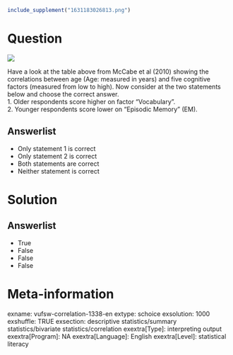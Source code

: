 ```r
include_supplement("1631183026813.png")
```

Question
========
![](1631183026813.png)
  
  
Have a look at the table above from McCabe et al (2010) showing the
correlations between age (Age: measured in years) and five cognitive
factors (measured from low to high). Now consider at the two statements
below and choose the correct answer.  
1. Older respondents score higher on factor "Vocabulary".  
2. Younger respondents score lower on "Episodic Memory" (EM).

Answerlist
----------
* Only statement 1 is correct
* Only statement 2 is correct
* Both statements are correct
* Neither statement is correct

Solution
========










Answerlist
----------
* True
* False
* False
* False

Meta-information
================
exname: vufsw-correlation-1338-en
extype: schoice
exsolution: 1000
exshuffle: TRUE
exsection: descriptive statistics/summary statistics/bivariate statistics/correlation
exextra[Type]: interpreting output
exextra[Program]: NA
exextra[Language]: English
exextra[Level]: statistical literacy

